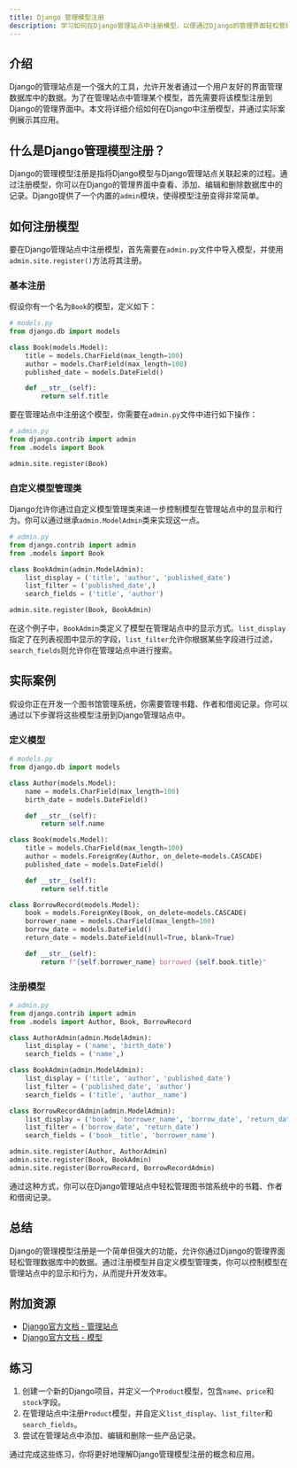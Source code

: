 ```yaml
---
title: Django 管理模型注册
description: 学习如何在Django管理站点中注册模型，以便通过Django的管理界面轻松管理数据库中的数据。
---
```


## 介绍

Django的管理站点是一个强大的工具，允许开发者通过一个用户友好的界面管理数据库中的数据。为了在管理站点中管理某个模型，首先需要将该模型注册到Django的管理界面中。本文将详细介绍如何在Django中注册模型，并通过实际案例展示其应用。

## 什么是Django管理模型注册？

Django的管理模型注册是指将Django模型与Django管理站点关联起来的过程。通过注册模型，你可以在Django的管理界面中查看、添加、编辑和删除数据库中的记录。Django提供了一个内置的`admin`模块，使得模型注册变得非常简单。

## 如何注册模型

要在Django管理站点中注册模型，首先需要在`admin.py`文件中导入模型，并使用`admin.site.register()`方法将其注册。

### 基本注册

假设你有一个名为`Book`的模型，定义如下：

```python
# models.py
from django.db import models

class Book(models.Model):
    title = models.CharField(max_length=100)
    author = models.CharField(max_length=100)
    published_date = models.DateField()

    def __str__(self):
        return self.title
```

要在管理站点中注册这个模型，你需要在`admin.py`文件中进行如下操作：

```python
# admin.py
from django.contrib import admin
from .models import Book

admin.site.register(Book)
```

### 自定义模型管理类

Django允许你通过自定义模型管理类来进一步控制模型在管理站点中的显示和行为。你可以通过继承`admin.ModelAdmin`类来实现这一点。

```python
# admin.py
from django.contrib import admin
from .models import Book

class BookAdmin(admin.ModelAdmin):
    list_display = ('title', 'author', 'published_date')
    list_filter = ('published_date',)
    search_fields = ('title', 'author')

admin.site.register(Book, BookAdmin)
```

在这个例子中，`BookAdmin`类定义了模型在管理站点中的显示方式。`list_display`指定了在列表视图中显示的字段，`list_filter`允许你根据某些字段进行过滤，`search_fields`则允许你在管理站点中进行搜索。

## 实际案例

假设你正在开发一个图书馆管理系统，你需要管理书籍、作者和借阅记录。你可以通过以下步骤将这些模型注册到Django管理站点中。

### 定义模型

```python
# models.py
from django.db import models

class Author(models.Model):
    name = models.CharField(max_length=100)
    birth_date = models.DateField()

    def __str__(self):
        return self.name

class Book(models.Model):
    title = models.CharField(max_length=100)
    author = models.ForeignKey(Author, on_delete=models.CASCADE)
    published_date = models.DateField()

    def __str__(self):
        return self.title

class BorrowRecord(models.Model):
    book = models.ForeignKey(Book, on_delete=models.CASCADE)
    borrower_name = models.CharField(max_length=100)
    borrow_date = models.DateField()
    return_date = models.DateField(null=True, blank=True)

    def __str__(self):
        return f"{self.borrower_name} borrowed {self.book.title}"
```

### 注册模型

```python
# admin.py
from django.contrib import admin
from .models import Author, Book, BorrowRecord

class AuthorAdmin(admin.ModelAdmin):
    list_display = ('name', 'birth_date')
    search_fields = ('name',)

class BookAdmin(admin.ModelAdmin):
    list_display = ('title', 'author', 'published_date')
    list_filter = ('published_date', 'author')
    search_fields = ('title', 'author__name')

class BorrowRecordAdmin(admin.ModelAdmin):
    list_display = ('book', 'borrower_name', 'borrow_date', 'return_date')
    list_filter = ('borrow_date', 'return_date')
    search_fields = ('book__title', 'borrower_name')

admin.site.register(Author, AuthorAdmin)
admin.site.register(Book, BookAdmin)
admin.site.register(BorrowRecord, BorrowRecordAdmin)
```

通过这种方式，你可以在Django管理站点中轻松管理图书馆系统中的书籍、作者和借阅记录。

## 总结

Django的管理模型注册是一个简单但强大的功能，允许你通过Django的管理界面轻松管理数据库中的数据。通过注册模型并自定义模型管理类，你可以控制模型在管理站点中的显示和行为，从而提升开发效率。

## 附加资源

- [Django官方文档 - 管理站点](https://docs.djangoproject.com/en/stable/ref/contrib/admin/)
- [Django官方文档 - 模型](https://docs.djangoproject.com/en/stable/topics/db/models/)

## 练习

1. 创建一个新的Django项目，并定义一个`Product`模型，包含`name`、`price`和`stock`字段。
2. 在管理站点中注册`Product`模型，并自定义`list_display`、`list_filter`和`search_fields`。
3. 尝试在管理站点中添加、编辑和删除一些产品记录。

通过完成这些练习，你将更好地理解Django管理模型注册的概念和应用。